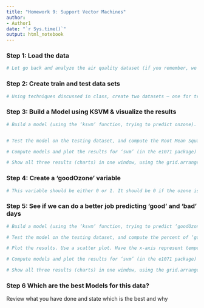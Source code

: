 ```yaml
---
title: "Homework 9: Support	Vector Machines"
author: 
- Author1
date: "`r Sys.time()`"
output: html_notebook
---
```


### Step 1: Load the data 
```r
# Let go back and analyze the air quality dataset (if you remember, we used that previously, in the visualization lab). Remember to think about how to deal with the NAs in the data. 
```

### Step 2: Create train and test data sets 
```r
# Using techniques discussed in class, create two datasets – one for training and one for testing.
```

### Step 3: Build a Model using KSVM & visualize the results 
```r
# Build a model (using the ‘ksvm’ function, trying to predict onzone). You can use all the possible attributes, or select the attributes that you think would be the most helpful.


# Test the model on the testing dataset, and compute the Root Mean Squared Error 3) Plot the results. Use a scatter plot. Have the x-axis represent temperature, the y-axis represent wind, the point size and color represent the error, as defined by the actual ozone level minus the predicted ozone level). 

# Compute models and plot the results for ‘svm’ (in the e1071 package) and ‘lm’. Generate similar charts for each model 

# Show all three results (charts) in one window, using the grid.arrange function 

```


### Step 4: Create a ‘goodOzone’ variable 
```r
# This variable should be either 0 or 1. It should be 0 if the ozone is below the average for all the data observations, and 1 if it is equal to or above the average ozone observed. 


```

### Step 5: See if we can do a better job predicting ‘good’ and ‘bad’ days 
```r
# Build a model (using the ‘ksvm’ function, trying to predict ‘goodOzone’). You can use all the possible attributes, or select the attributes that you think would be the most helpful. 

# Test the model on the testing dataset, and compute the percent of ‘goodOzone’ that was correctly predicted.

# Plot the results. Use a scatter plot. Have the x-axis represent temperature, the y-axis represent wind, the shape representing what was predicted (good or bad day), the color representing the actual value of ‘goodOzone’ (i.e. if the actual ozone level was good) and the size represent if the prediction was correct (larger symbols should be the observations the model got wrong).

# Compute models and plot the results for ‘svm’ (in the e1071 package) and ‘nb’ (Naive Bayes, also in the e1071 package). 

# Show all three results (charts) in one window, using the grid.arrange function (have two charts in one row).
```

### Step 6 Which are the best Models for this data? 
Review what you have done and state which is the best and why

